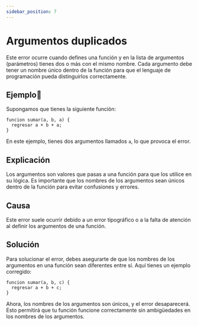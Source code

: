 ```yaml
---
sidebar_position: 7
---
```


# Argumentos duplicados
Este error ocurre cuando defines una función y en la lista de argumentos (parámetros) tienes dos o más con el mismo nombre.
Cada argumento debe tener un nombre único dentro de la función para que el lenguaje de programación pueda distinguirlos correctamente.

## Ejemplo📝
Supongamos que tienes la siguiente función:
```dummy
funcion sumar(a, b, a) {
  regresar a + b + a;
}
```
En este ejemplo, tienes dos argumentos llamados `a`, lo que provoca el error.

## Explicación
Los argumentos son valores que pasas a una función para que los utilice en su lógica.
Es importante que los nombres de los argumentos sean únicos dentro de la función para evitar confusiones y errores.

## Causa
Este error suele ocurrir debido a un error tipográfico o a la falta de atención al definir los argumentos de una función.

## Solución
Para solucionar el error, debes asegurarte de que los nombres de los argumentos en una función sean diferentes entre sí.
Aquí tienes un ejemplo corregido:
```dummy
funcion sumar(a, b, c) {
  regresar a + b + c;
}
```
Ahora, los nombres de los argumentos son únicos, y el error desaparecerá.
Esto permitirá que tu función funcione correctamente sin ambigüedades en los nombres de los argumentos.